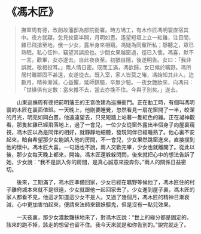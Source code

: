 # 《馮木匠》

> 撫軍周有德，改創故藩邸為部院衙署。時方鳩工，有木作匠馮明寰直宿其中。夜方就寢，忽見紋窗半開，月明如晝。遙望短垣上立一紅雞，注目間，雞已飛搶至地。俄一少女，露半身來相窺。馮疑為同輩所私；靜聽之，眾已熟眠。私心怔忡，竊望其誤投也。少間女果越窗過，徑已入懷。馮喜，默不一言。歡畢，女亦遂去。自此夜夜至。初猶自隱，後遂明告。女曰：「我非誤就，敬相投耳。」兩人情日密。既而工滿，馮欲歸，女已候於曠野。馮所居村離郡固不甚遠，女遂從去。既入室，家人皆莫之睹，馮始知其非人。迨數月，精神漸減，心益懼，延師鎮驅，卒無少驗。一夜女艷妝來，向馮曰：「世緣俱有定數：當來推不去，當去亦挽不住。今與子別矣。」遂去。

&emsp;&emsp;山東巡撫周有德把前明藩王的王宮改建為巡撫衙門。正在動工時，有個叫馮明寰的木匠在裏面值班。一天晚上，他剛要睡覺，忽然看見一扇花窗開了一半，皎潔的月光，明亮如同白晝，他遠遠望去，只見短牆上站著一隻紅色的雞。正在凝神觀看，那隻紅雞已經飛落地上，過了一會兒，一位少女從窗外露出半個身子向屋裏窺視，馮木匠以為是同伴的相好，就靜靜地細聽，發現同伴已經睡熟了。他心裏不安起來，暗自希望那少女能誤入他的房間，不一會兒，少女果然跳窗進來，直接撲到他的懷中。馮木匠大喜，一句話也不說，兩人交歡完畢，少女也就離開了。從此以後，那少女每天晚上都來，開始，馮木匠還躲躲閃閃，後來就把心中的想法告訴了她，少女說：“我不是誤入你的房間，是真心誠意來投奔你。”兩人的關係日益密切。

&emsp;&emsp;後來，工期滿了，馮木匠準備回家，少女已經在曠野等候他了，馮木匠住的村子離府城本來就不是很遠，少女就跟他一起回家去了。少女進到屋子裏，馮木匠的家人都看不見，他這才知道這少女不是人。又過了幾個月，馮木匠的精神日漸衰減，心中更加害怕起來，便請來法師來鎮妖驅鬼，但是沒有一點兒效果。

&emsp;&emsp;一天夜裏，那少女濃妝豔抹地來了，對馮木匠說：“世上的緣分都是固定的，該來的跑不掉，該走的想留也留不住。我今天來就是和你告別的。”說完就走了。
